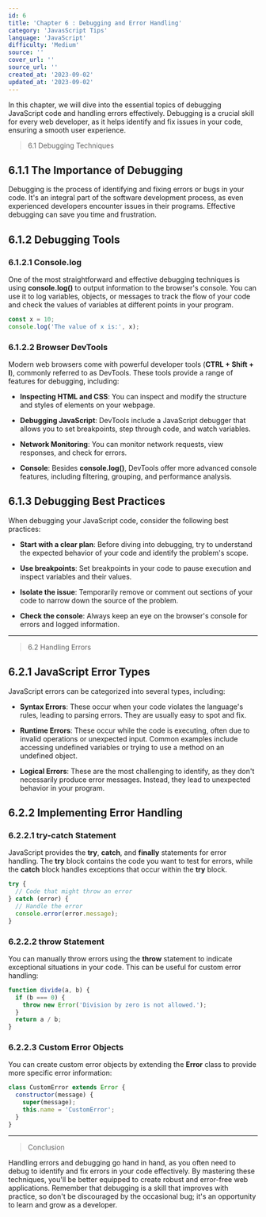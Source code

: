 ```yaml
---
id: 6
title: 'Chapter 6 : Debugging and Error Handling'
category: 'JavasScript Tips'
language: 'JavaScript'
difficulty: 'Medium'
source: ''
cover_url: ''
source_url: ''
created_at: '2023-09-02'
updated_at: '2023-09-02'
---
```


In this chapter, we will dive into the essential topics of debugging JavaScript code and handling errors effectively. Debugging is a crucial skill for every web developer, as it helps identify and fix issues in your code, ensuring a smooth user experience.

> 6.1 Debugging Techniques

## 6.1.1 The Importance of Debugging

Debugging is the process of identifying and fixing errors or bugs in your code. It's an integral part of the software development process, as even experienced developers encounter issues in their programs. Effective debugging can save you time and frustration.

## 6.1.2 Debugging Tools

### 6.1.2.1 Console.log

One of the most straightforward and effective debugging techniques is using **console.log()** to output information to the browser's console. You can use it to log variables, objects, or messages to track the flow of your code and check the values of variables at different points in your program.

```js
const x = 10;
console.log('The value of x is:', x);
```

### 6.1.2.2 Browser DevTools

Modern web browsers come with powerful developer tools (**CTRL + Shift + I**), commonly referred to as DevTools. These tools provide a range of features for debugging, including:

- **Inspecting HTML and CSS**: You can inspect and modify the structure and styles of elements on your webpage.

- **Debugging JavaScript**: DevTools include a JavaScript debugger that allows you to set breakpoints, step through code, and watch variables.

- **Network Monitoring**: You can monitor network requests, view responses, and check for errors.

- **Console**: Besides **console.log()**, DevTools offer more advanced console features, including filtering, grouping, and performance analysis.

## 6.1.3 Debugging Best Practices

When debugging your JavaScript code, consider the following best practices:

- **Start with a clear plan**: Before diving into debugging, try to understand the expected behavior of your code and identify the problem's scope.

- **Use breakpoints**: Set breakpoints in your code to pause execution and inspect variables and their values.

- **Isolate the issue**: Temporarily remove or comment out sections of your code to narrow down the source of the problem.

- **Check the console**: Always keep an eye on the browser's console for errors and logged information.

---

> 6.2 Handling Errors

## 6.2.1 JavaScript Error Types

JavaScript errors can be categorized into several types, including:

- **Syntax Errors**: These occur when your code violates the language's rules, leading to parsing errors. They are usually easy to spot and fix.

- **Runtime Errors**: These occur while the code is executing, often due to invalid operations or unexpected input. Common examples include accessing undefined variables or trying to use a method on an undefined object.

- **Logical Errors**: These are the most challenging to identify, as they don't necessarily produce error messages. Instead, they lead to unexpected behavior in your program.

## 6.2.2 Implementing Error Handling

### 6.2.2.1 try-catch Statement

JavaScript provides the **try**, **catch**, and **finally** statements for error handling. The **try** block contains the code you want to test for errors, while the **catch** block handles exceptions that occur within the **try** block.

```js
try {
  // Code that might throw an error
} catch (error) {
  // Handle the error
  console.error(error.message);
}
```

### 6.2.2.2 throw Statement

You can manually throw errors using the **throw** statement to indicate exceptional situations in your code. This can be useful for custom error handling:

```js
function divide(a, b) {
  if (b === 0) {
    throw new Error('Division by zero is not allowed.');
  }
  return a / b;
}
```

### 6.2.2.3 Custom Error Objects

You can create custom error objects by extending the **Error** class to provide more specific error information:

```js
class CustomError extends Error {
  constructor(message) {
    super(message);
    this.name = 'CustomError';
  }
}
```

---

> Conclusion

Handling errors and debugging go hand in hand, as you often need to debug to identify and fix errors in your code effectively. By mastering these techniques, you'll be better equipped to create robust and error-free web applications. Remember that debugging is a skill that improves with practice, so don't be discouraged by the occasional bug; it's an opportunity to learn and grow as a developer.
